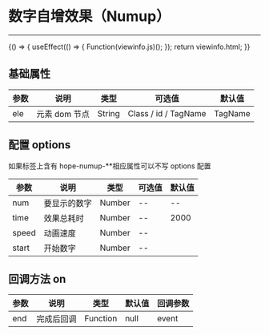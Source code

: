 
# 数字自增效果（Numup）

---

<Meta title="常用函数/数字自增效果(Numup)" />

<Canvas>
    <Story
        name="数字自增效果(Numup)"
        height="150px"
        parameters={{
            docs: { source: { code: `${viewinfo.html}${viewinfo.js}` } },
        }}
    >
        {() => {
            useEffect(() => {
                Function(viewinfo.js)();
            });
            return viewinfo.html;
        }}
    </Story>
</Canvas>

## 基础属性

| 参数 | 说明          | 类型   | 可选值               | 默认值  |
| ---- | ------------- | ------ | -------------------- | ------- |
| ele  | 元素 dom 节点 | String | Class / id / TagName | TagName |

## 配置 options

如果标签上含有 hope-numup-\*\*相应属性可以不写 options 配置

| 参数  | 说明         | 类型   | 可选值 | 默认值 |
| ----- | ------------ | ------ | ------ | ------ |
| num   | 要显示的数字 | Number | --     | --     |
| time  | 效果总耗时   | Number | --     | 2000   |
| speed | 动画速度     | Number | --     |        | 100 |
| start | 开始数字     | Number | --     |        | 0 |

## 回调方法 on

| 参数 | 说明   | 类型     | 默认值 | 回调参数 |
| ---- | ------ | -------- | ------ | -------- |
| end  | 完成后回调 | Function | null   | event    |
